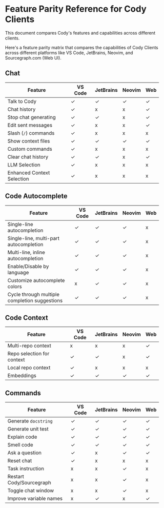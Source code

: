 # Feature Parity Reference for Cody Clients

<p className="subtitle">This document compares Cody's features and capabilities across different clients.
</p>

Here's a feature parity matrix that compares the capabilities of Cody Clients across different platforms like VS Code, JetBrains, Neovim, and Sourcegraph.com (Web UI).

## Chat

|         **Feature**         | **VS Code** | **JetBrains** | **Neovim** | **Web** |
| --------------------------- | ----------- | ------------- | ---------- | ------- |
| Talk to Cody                | ✓           | ✓             | ✓          | ✓       |
| Chat history                | ✓           | x             | x          | ✓       |
| Stop chat generating        | ✓           | ✓             | x          | ✓       |
| Edit sent messages          | ✓           | x             | x          | ✓       |
| Slash (`/`) commands        | ✓           | x             | x          | x       |
| Show context files          | ✓           | ✓             | ✓          | ✓       |
| Custom commands             | ✓           | x             | x          | x       |
| Clear chat history          | ✓           | ✓             | x          | ✓       |
| LLM Selection               | ✓           | x             | x          | x       |
| Enhanced  Context Selection | ✓           | x             | x          | x       |

## Code Autocomplete

|                  **Feature**                  | **VS Code** | **JetBrains** | **Neovim** | **Web** |
| --------------------------------------------- | ----------- | ------------- | ---------- | ------- |
| Single-line autocompletion                    | ✓           | ✓             | ✓          | x       |
| Single-line, multi-part autocompletion        | ✓           | ✓             | ✓          | x       |
| Multi-line, inline autocompletion             | ✓           | ✓             | ✓          | x       |
| Enable/Disable by language                    | ✓           | ✓             | ✓          | x       |
| Customize autocomplete colors                 | x           | ✓             | ✓          | x       |
| Cycle through multiple completion suggestions | ✓           | ✓             | ✓          | x       |

## Code Context

|        **Feature**         | **VS Code** | **JetBrains** | **Neovim** | **Web** |
| -------------------------- | ----------- | ------------- | ---------- | ------- |
| Multi-repo context         | x           | x             | x          | ✓       |
| Repo selection for context | ✓           | ✓             | x          | ✓       |
| Local repo context         | ✓           | x             | x          | x       |
| Embeddings                 | ✓           | ✓             | ✓          | ✓       |

## Commands

|       **Feature**        | **VS Code** | **JetBrains** | **Neovim** | **Web** |
| ------------------------ | ----------- | ------------- | ---------- | ------- |
| Generate `docstring`     | ✓           | ✓             | ✓          | ✓       |
| Generate unit test       | ✓           | ✓             | ✓          | ✓       |
| Explain code             | ✓           | ✓             | ✓          | ✓       |
| Smell code               | ✓           | ✓             | ✓          | ✓       |
| Ask a question           | ✓           | x             | ✓          | ✓       |
| Reset chat               | ✓           | x             | x          | x       |
| Task instruction         | x           | x             | ✓          | x       |
| Restart Cody/Sourcegraph | x           | x             | ✓          | x       |
| Toggle chat window       | x           | x             | ✓          | x       |
| Improve variable names   | x           | ✓             | x          | ✓       |
